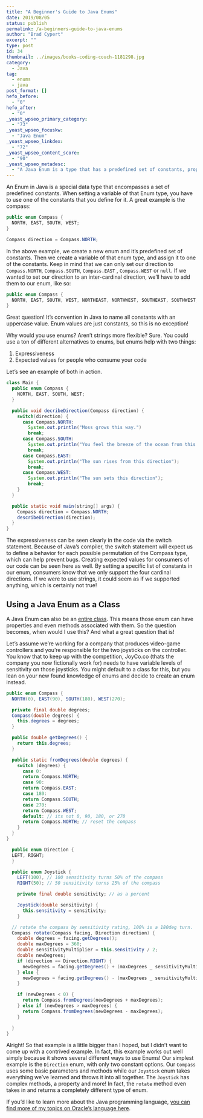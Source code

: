 ```yaml
---
title: "A Beginner's Guide to Java Enums"
date: 2019/08/05
status: publish
permalink: /a-beginners-guide-to-java-enums
author: "Brad Cypert"
excerpt: ""
type: post
id: 34
thumbnail: ../images/books-coding-couch-1181298.jpg
category:
  - Java
tag:
  - enums
  - java
post_format: []
hefo_before:
  - "0"
hefo_after:
  - "0"
_yoast_wpseo_primary_category:
  - "73"
_yoast_wpseo_focuskw:
  - "Java Enum"
_yoast_wpseo_linkdex:
  - "72"
_yoast_wpseo_content_score:
  - "90"
_yoast_wpseo_metadesc:
  - "A Java Enum is a type that has a predefined set of constants, properties and methods that can be used to write expressive and clean code."
---
```



An Enum in Java is a special data type that encompasses a set of predefined constants. When setting a variable of that Enum type, you have to use one of the constants that you define for it. A great example is the compass:

```java
public enum Compass {
  NORTH, EAST, SOUTH, WEST;
}

Compass direction = Compass.NORTH;
```

In the above example, we create a new enum and it’s predefined set of constants. Then we create a variable of that enum type, and assign it to one of the constants. Keep in mind that we can only set our direction to `Compass.NORTH`, `Compass.SOUTH`, `Compass.EAST` , `Compass.WEST` or `null`. If we wanted to set our direction to an inter-cardinal direction, we’ll have to add them to our enum, like so:

```java
public enum Compass {
  NORTH, EAST, SOUTH, WEST, NORTHEAST, NORTHWEST, SOUTHEAST, SOUTHWEST;
}

```

<HeadsUp title="Why are the values uppercase?">
  Great question! It’s convention in Java to name all constants with an
  uppercase value. Enum values are just constants, so this is no exception!
</HeadsUp>

Why would you use enums? Aren’t strings more flexible? Sure. You could use a ton of different alternatives to enums, but enums help with two things:

1. Expressiveness
2. Expected values for people who consume your code

Let’s see an example of both in action.

```java
class Main {
  public enum Compass {
    NORTH, EAST, SOUTH, WEST;
  }

  public void decribeDirection(Compass direction) {
    switch(direction) {
      case Compass.NORTH:
        System.out.println("Moss grows this way.")
        break;
      case Compass.SOUTH:
        System.out.println("You feel the breeze of the ocean from this direction");
        break;
      case Compass.EAST:
        System.out.println("The sun rises from this direction");
        break;
      case Compass.WEST:
        System.out.println("The sun sets this direction");
        break;
    }
  }

  public static void main(string[] args) {
    Compass direction = Compass.NORTH;
    describeDirection(direction);
  }
}
```

The expressiveness can be seen clearly in the code via the switch statement. Because of Java’s compiler, the switch statement will expect us to define a behavior for each possible permutation of the Compass type, which can help prevent bugs. Creating expected values for consumers of our code can be seen here as well. By setting a specific list of constants in our enum, consumers know that we only support the four cardinal directions. If we were to use strings, it could seem as if we supported anything, which is certainly not true!

## Using a Java Enum as a Class

A Java Enum can also be an [entire class](https://docs.oracle.com/javase/8/docs/api/java/lang/Class.html). This means those enum can have properties and even methods associated with them. So the question becomes, when would I use this? And what a great question that is!

Let’s assume we’re working for a company that produces video-game controllers and you’re responsible for the two joysticks on the controller. You know that to keep up with the competition, JoyCo.co (thats the company you now fictionally work for) needs to have variable levels of sensitivity on those joysticks. You might default to a class for this, but you lean on your new found knowledge of enums and decide to create an enum instead.

```java
public enum Compass {
  NORTH(0), EAST(90), SOUTH(180), WEST(270);

  private final double degrees;
  Compass(double degrees) {
    this.degrees = degrees;
  }

  public double getDegrees() {
    return this.degrees;
  }

  public static fromDegrees(double degrees) {
    switch (degrees) {
      case 0:
      return Compass.NORTH;
      case 90:
      return Compass.EAST;
      case 180:
      return Compass.SOUTH;
      case 270:
      return Compass.WEST;
      default: // its not 0, 90, 180, or 270
      return Compass.NORTH; // reset the compass
    }
  }
}

  public enum Direction {
  LEFT, RIGHT;
  }

  public enum Joystick {
    LEFT(100), // 100 sensitivity turns 50% of the compass
    RIGHT(50); // 50 sensitivity turns 25% of the compass

    private final double sensitivity; // as a percent

    Joystick(double sensitivity) {
      this.sensitivity = sensitivity;
    }

  // rotate the compass by sensitivity rating, 100% is a 180deg turn.
  Compass rotate(Compass facing, Direction direction) {
    double degrees = facing.getDegrees();
    double maxDegrees = 360;
    double sensitivityMultiplier = this.sensitivity / 2;
    double newDegrees;
    if (direction == Direction.RIGHT) {
      newDegrees = facing.getDegrees() + (maxDegrees _ sensitivityMultiplier)
    } else {
      newDegrees = facing.getDegrees() - (maxDegrees _ sensitivityMultiplier)
    }

    if (newDegrees < 0) {
      return Compass.fromDegrees(newDegrees + maxDegrees);
    } else if (newDegrees > maxDegrees) {
      return Compass.fromDegrees(newDegrees - maxDegrees);
    }

  }
}

```

Alright! So that example is a little bigger than I hoped, but I didn’t want to come up with a contrived example. In fact, this example works out well simply because it shows several different ways to use Enums! Our simplest example is the `Direction` enum, with only two constant options. Our `Compass` uses some basic parameters and methods while our `Joystick` enum takes everything we’ve learned and throws it into all together. The `Joystick` has complex methods, a property and more! In fact, the `rotate` method even takes in and returns a completely different type of enum.

If you’d like to learn more about the Java programming language, [you can find more of my topics on Oracle’s language here](/tags/java).
